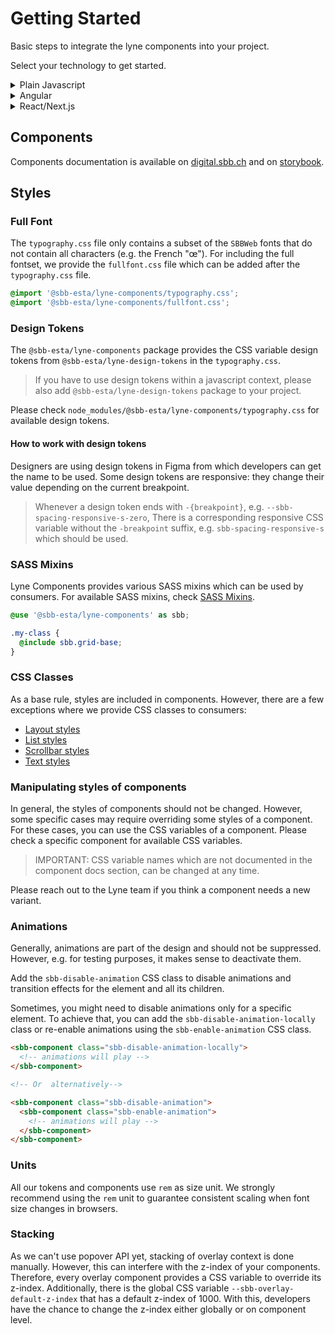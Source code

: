 
<Meta title="Introduction/Getting started" />

# Getting Started

Basic steps to integrate the lyne components into your project.

Select your technology to get started.

<details>
  <summary>Plain Javascript</summary>

1. Install the `@sbb-esta/lyne-components` package:

   ```sh
   npm install --save @sbb-esta/lyne-components
   ```

   or, if using yarn:

   ```sh
   yarn add @sbb-esta/lyne-components
   ```

2. Including typography is required to apply all SBB styles to your application.

   ```css
   @import 'node_modules/@sbb-esta/lyne-components/typography.css';
   ```

3. Import the desired element and add it to globalThis:

   ```ts
   import { SbbButtonElement } from '@sbb-esta/lyne-components/button.js';

   globalThis.SbbButtonElement = SbbButtonElement;
   ```

</details>

<details>
  <summary>Angular</summary>

> ⓘ We will soonish provide a Lyne Angular Wrapper which helps to use lyne components in Angular.
> However, it's already possible to use Lyne Components in Angular.

1. Install Angular CLI, see [Angular CLI documentation](https://cli.angular.io/)
2. Install the `@sbb-esta/lyne-components` package:

   ```sh
   npm install --save @sbb-esta/lyne-components
   ```

   or, if using yarn:

   ```sh
   yarn add @sbb-esta/lyne-components
   ```

3. Including typography is required to apply all SBB styles to your application. That is doable by editing the `styles.(s)css`:

   ```css
   @import 'node_modules/@sbb-esta/lyne-components/typography.css';
   ```

   or editing your `angular.json`:

   ```json
     ...
     "styles": [
       "src/styles.scss",
       "node_modules/@sbb-esta/lyne-components/typography.css"
     ],
     ...
   ```

4. In order to use web components with Angular, you have to import `CUSTOM_ELEMENT_SCHEMA` from the `@angular/core` package.

### Example app

```ts
import { CUSTOM_ELEMENTS_SCHEMA, Component } from '@angular/core';
import { bootstrapApplication } from '@angular/platform-browser';

import '@sbb-esta/lyne-components/button.js';

@Component({
  selector: 'my-app',
  standalone: true,
  schemas: [CUSTOM_ELEMENTS_SCHEMA],
  template: ` <sbb-button>Lorem ipsum</sbb-button> `,
})
export class App {}

bootstrapApplication(App).catch((err) => console.error(err));
```

</details>

<details>
  <summary>React/Next.js</summary>

1. Prepare a React and Next.js setup.
2. Install the `@sbb-esta/lyne-components-react` package:

   ```sh
   npm install --save @sbb-esta/lyne-components-react
   ```

   or, if using yarn:

   ```sh
   yarn add @sbb-esta/lyne-components-react
   ```

3. Including typography globally is required to apply all SBB styles to your application.

   ```css
   @import '~@sbb-esta/lyne-components/typography.css';
   ```

4. Enhance the `transpilePackages` array in Next.Js config.

   ```js
   module.exports = {
     ...,
     transpilePackages: [
       '@sbb-esta/lyne-components-react',
       '@sbb-esta/lyne-components',
       '@lit/react',
       '@lit/reactive-element',
       'lit',
       'lit-html',
       'lit-element',
     ],
   }
   ```

5. (Optional) To activate Server Side Rendering with Declarative Shadow DOM, you have to install the `@lit-labs/nextjs` package and use the method `withLitSSR()`:

   ```js
   const withLitSSR = require('@lit-labs/nextjs')({
     addDeclarativeShadowDomPolyfill: true,
   });

   module.exports = withLitSSR({
       ...,
       transpilePackages: [
         '@sbb-esta/lyne-components',
         '@sbb-esta/lyne-components-react',
         '@sbb-esta/lyne-design-tokens',
         '@lit-labs/nextjs',
         '@lit-labs/ssr',
         '@lit-labs/ssr-react',
         '@lit/react',
         '@lit/reactive-element',
         'lit',
         'lit-element',
         'lit-html',
       ],
     });
   ```

6. Import and use lyne component:

   ```tsx
   import { SbbButton } from '@sbb-esta/lyne-components-react/button';

   export default function MyComponent() {
     return <SbbButton onClick={() => {}}></SbbButton>;
   }
   ```

   Whenever e.g. types are needed, they can be imported directly from the `@sbb-esta/lyne-components` package:

   ```tsx
   import type { SbbButtonSize } from '@sbb-esta/lyne-components/button.js';
   import { SbbButton } from '@sbb-esta/lyne-components-react/button';

   export default function MyComponent() {
     const size: SbbButtonSize = 'm';
     return <SbbButton onClick={() => {}} size={size}></SbbButton>;
   }
   ```

</details>

## Components

Components documentation is available on [digital.sbb.ch](https://digital.sbb.ch)
and on [storybook](https://lyne-storybook.app.sbb.ch).

## Styles

### Full Font

The `typography.css` file only contains a subset of the `SBBWeb` fonts that do not contain all characters (e.g. the French "œ").
For including the full fontset, we provide the `fullfont.css` file which can be added after the `typography.css` file.

```css
@import '@sbb-esta/lyne-components/typography.css';
@import '@sbb-esta/lyne-components/fullfont.css';
```

### Design Tokens

The `@sbb-esta/lyne-components` package provides the CSS variable design tokens
from `@sbb-esta/lyne-design-tokens` in the `typography.css`.

> If you have to use design tokens within a javascript context,
> please also add `@sbb-esta/lyne-design-tokens` package to your project.

Please check `node_modules/@sbb-esta/lyne-components/typography.css` for available design tokens.

#### How to work with design tokens

Designers are using design tokens in Figma from which developers can get the name to be used.
Some design tokens are responsive: they change their value depending on the current breakpoint.

> Whenever a design token ends with `-{breakpoint}`, e.g. `--sbb-spacing-responsive-s-zero`,
> There is a corresponding responsive CSS variable without the `-breakpoint` suffix,
> e.g. `sbb-spacing-responsive-s` which should be used.

### SASS Mixins

Lyne Components provides various SASS mixins which can be used by consumers.
For available SASS mixins, check [SASS Mixins](https://github.com/lyne-design-system/lyne-components/tree/main/src/components/core/styles/mixins).

```scss
@use '@sbb-esta/lyne-components' as sbb;

.my-class {
  @include sbb.grid-base;
}
```

### CSS Classes

As a base rule, styles are included in components. However, there are a few exceptions
where we provide CSS classes to consumers:

- [Layout styles](https://lyne-storybook.app.sbb.ch/?path=/docs/styles-layout--docs)
- [List styles](https://lyne-storybook.app.sbb.ch/?path=/docs/styles-list--docs)
- [Scrollbar styles](https://lyne-storybook.app.sbb.ch/?path=/docs/styles-scrollbar--docs)
- [Text styles](https://lyne-storybook.app.sbb.ch/?path=/docs/styles-typography--docs)

### Manipulating styles of components

In general, the styles of components should not be changed.
However, some specific cases may require overriding some styles of a component.
For these cases, you can use the CSS variables of a component. Please check a specific component for available CSS variables.

> IMPORTANT: CSS variable names which are not documented in the component docs section, can be changed at any time.

Please reach out to the Lyne team if you think a component needs a new variant.

### Animations

Generally, animations are part of the design and should not be suppressed.
However, e.g. for testing purposes, it makes sense to deactivate them.

Add the `sbb-disable-animation` CSS class to disable animations and transition effects for the element and all its children.

Sometimes, you might need to disable animations only for a specific element.
To achieve that, you can add the `sbb-disable-animation-locally` class or re-enable animations using the `sbb-enable-animation` CSS class.

```html
<sbb-component class="sbb-disable-animation-locally">
  <!-- animations will play -->
</sbb-component>

<!-- Or  alternatively-->

<sbb-component class="sbb-disable-animation">
  <sbb-component class="sbb-enable-animation">
    <!-- animations will play -->
  </sbb-component>
</sbb-component>
```

### Units

All our tokens and components use `rem` as size unit.
We strongly recommend using the `rem` unit to guarantee consistent scaling
when font size changes in browsers.

### Stacking

As we can't use popover API yet, stacking of overlay context is done manually.
However, this can interfere with the z-index of your components.
Therefore, every overlay component provides a CSS variable to override its z-index.
Additionally, there is the global CSS variable `--sbb-overlay-default-z-index` that has a default z-index of 1000.
With this, developers have the chance to change the z-index either globally or on component level.
